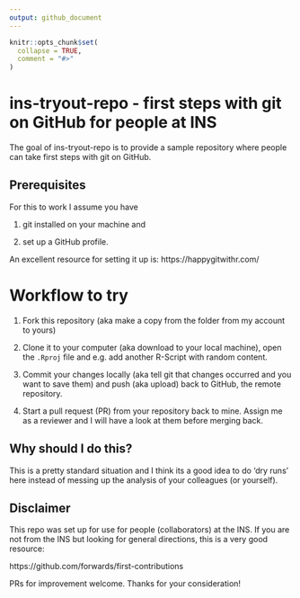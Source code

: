 ```yaml
---
output: github_document
---
```


<!-- README.md is generated from README.Rmd. Please edit that file -->

```r
knitr::opts_chunk$set(
  collapse = TRUE,
  comment = "#>"
)
```

# ins-tryout-repo - first steps with git on GitHub for people at INS

<!-- badges: start -->
<!-- badges: end -->

The goal of ins-tryout-repo is to provide a sample repository where people 
can take first steps with git on GitHub.  

## Prerequisites

For this to work I assume you have  
 
 1) git installed on your machine and 
 
 2) set up a GitHub profile.  


An excellent resource for setting it up is: https://happygitwithr.com/ 

# Workflow to try 

1) Fork this repository (aka make a copy from the folder from my account to yours)  

2) Clone it to your computer (aka download to your local machine), open the `.Rproj` file and e.g. add another R-Script with random content.  

3) Commit your changes locally (aka tell git that changes occurred and you want to save them) and push (aka upload) back to GitHub, the remote repository.  

4) Start a pull request (PR) from your repository back to mine. Assign me as a reviewer 
and I will have a look at them before merging back. 

## Why should I do this?

This is a pretty standard situation and I think its a good idea to do 'dry runs' 
here instead of messing up the analysis of your colleagues (or yourself).  

## Disclaimer

This repo was set up for use for people (collaborators) at the INS. If you are
not from the INS but looking for general directions, this is a very good resource: 

https://github.com/forwards/first-contributions


PRs for improvement welcome. Thanks for your consideration!





